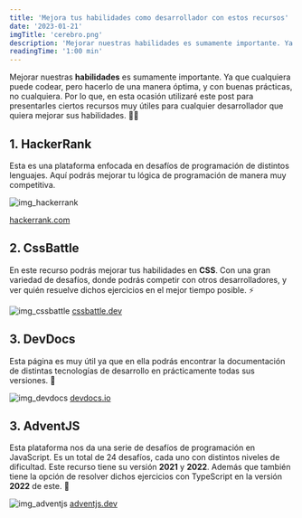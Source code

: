 ```yaml
---
title: 'Mejora tus habilidades como desarrollador con estos recursos'
date: '2023-01-21'
imgTitle: 'cerebro.png'
description: 'Mejorar nuestras habilidades es sumamente importante. Ya que cuaquiera puede codear, pero hacerlo de una manera óptima, y con buenas prácticas, no cualquiera.'
readingTime: '1:00 min'
---
```


Mejorar nuestras **habilidades** es sumamente importante. Ya que cualquiera puede codear, pero hacerlo de una manera óptima, y con buenas prácticas, no cualquiera.
Por lo que, en esta ocasión utilizaré este post para presentarles ciertos recursos muy útiles para cualquier desarrollador que quiera mejorar sus habilidades. 👨‍💻

## 1. HackerRank

Esta es una plataforma enfocada en desafíos de programación de distintos lenguajes. Aquí podrás mejorar tu lógica de programación de manera muy competitiva.

![img_hackerrank](/img/posts/mejora_tus_habilidades_como_desarrollador/2.png)

[hackerrank.com](https://www.hackerrank.com/)

## 2. CssBattle

En este recurso podrás mejorar tus habilidades en **CSS**. Con una gran variedad de desafíos, donde podrás competir con otros desarrolladores,
y ver quién resuelve dichos ejercicios en el mejor tiempo posible. ⚡

![img_cssbattle](/img/posts/mejora_tus_habilidades_como_desarrollador/1.png)
[cssbattle.dev](https://cssbattle.dev/)

## 3. DevDocs

Esta página es muy útil ya que en ella podrás encontrar la documentación de distintas tecnologías de desarrollo en prácticamente todas sus versiones. 👀

![img_devdocs](/img/posts/mejora_tus_habilidades_como_desarrollador/3.png)
[devdocs.io](https://devdocs.io/)

## 3. AdventJS

Esta plataforma nos da una serie de desafíos de programación en JavaScript. Es un total de 24 desafíos, cada uno con distintos niveles de dificultad.
Este recurso tiene su versión **2021** y **2022**. Además que también tiene la opción de resolver dichos ejercicios con TypeScript en la versión **2022** de este. 🤩

![img_adventjs](/img/posts/mejora_tus_habilidades_como_desarrollador/4.png)
[adventjs.dev](https://adventjs.dev/es)




